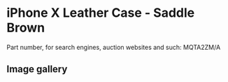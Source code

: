 
# iPhone X Leather Case - Saddle Brown

Part number, for search engines, auction websites and such: MQTA2ZM/A

## Image gallery

<div style={{ width: "768px" }}>
  <GalleryComponent
    images={[
      {
        original: "/everysource/MQTA2.png",
        thumbnail: "/everypreview/MQTA2.png",
      },
      {
        original: "/everysource/MQTA2_AV1_SILVER.png",
        thumbnail: "/everypreview/MQTA2_AV1_SILVER.png",
      },
      {
        original: "/everysource/MQTA2_AV1_SPACE_GRAY.png",
        thumbnail: "/everypreview/MQTA2_AV1_SPACE_GRAY.png",
      },
      {
        original: "/everysource/MQTA2_AV2.png",
        thumbnail: "/everypreview/MQTA2_AV2.png",
      }
    ]}
  />
</div>